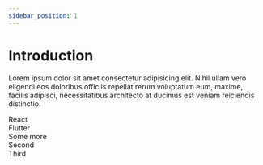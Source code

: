 ```yaml
---
sidebar_position: 1
---
```



# Introduction

Lorem ipsum dolor sit amet consectetur adipisicing elit. Nihil ullam vero eligendi eos doloribus officiis repellat rerum voluptatum eum, maxime, facilis adipisci, necessitatibus architecto at ducimus est veniam reiciendis distinctio.

<div className="grid md:grid-cols-6 gap-4">

  <Link to="/react/quickstart" className="md:col-span-3">
    <div className="p-4 rounded-md bg-primary text-white">React</div>
  </Link>

  <Link to="/flutter/quickstart" className="md:col-span-3">
    <div className="p-4 rounded-md bg-primary text-white">Flutter</div>
  </Link>

  <Link to="/react/quickstart" className="md:col-span-2">
    <div className="p-4 rounded-md bg-primary text-white">Some more</div>
  </Link>

  <Link to="/react/quickstart" className="md:col-span-2">
    <div className="p-4 rounded-md bg-primary text-white">Second</div>
  </Link>

  <Link to="/react/quickstart" className="md:col-span-2">
    <div className="p-4 rounded-md bg-primary text-white">Third</div>
  </Link>

</div>
